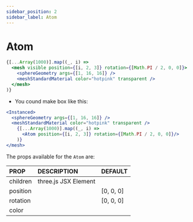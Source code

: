 ---
sidebar_position: 2
sidebar_label: Atom
---

# Atom

```jsx
{[...Array(1000)].map((_, i) =>
  <mesh visible position={[i, 2, 3]} rotation={[Math.PI / 2, 0, 0]}>
    <sphereGeometry args={[1, 16, 16]} />
    <meshStandardMaterial color="hotpink" transparent />
  </mesh>
)}
```

- You cound make box like this:

```jsx
<Instanced>
  <sphereGeometry args={[1, 16, 16]} />
  <meshStandardMaterial color="hotpink" transparent />
    {[...Array(1000)].map((_, i) =>
      <Atom position={[i, 2, 3]} rotation={[Math.PI / 2, 0, 0]}/>
    )}
</mesh>
```

The props available for the `Atom` are:


PROP | DESCRIPTION | DEFAULT
:-|:-|:-
children | three.js JSX Element |
position | | [0, 0, 0]
rotation | | [0, 0, 0]
color    | | 
